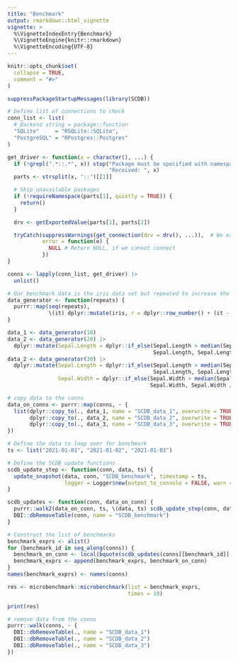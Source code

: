 ```yaml
---
title: "Benchmark"
output: rmarkdown::html_vignette
vignette: >
  %\VignetteIndexEntry{Benchmark}
  %\VignetteEngine{knitr::rmarkdown}
  %\VignetteEncoding{UTF-8}
---
```


```r
knitr::opts_chunk$set(
  collapse = TRUE,
  comment = "#>"
)
```

```r
suppressPackageStartupMessages(library(SCDB))
```

```r
# Define list of connections to check
conn_list <- list(
  # Backend string = package::function
  "SQLite"     = "RSQLite::SQLite",
  "PostgreSQL" = "RPostgres::Postgres"
)

get_driver <- function(x = character(), ...) {
  if (!grepl(".*::.*", x)) stop("Package must be specified with namespace (e.g. RSQLite::SQLite)!\n",
                                "Received: ", x)
  parts <- strsplit(x, "::")[[1]]

  # Skip unavailable packages
  if (!requireNamespace(parts[1], quietly = TRUE)) {
    return()
  }

  drv <- getExportedValue(parts[1], parts[2])

  tryCatch(suppressWarnings(get_connection(drv = drv(), ...)),  # We expect a warning if no tables are found
           error = function(e) {
             NULL # Return NULL, if we cannot connect
           })
}

conns <- lapply(conn_list, get_driver) |>
  unlist()

```

```r
# Our benchmark data is the iris data set but repeated to increase the data size
data_generator <- function(repeats) {
  purrr::map(seq(repeats),
             \(it) dplyr::mutate(iris, r = dplyr::row_number() + (it - 1) * nrow(iris)))
}

data_1 <- data_generator(10)
data_2 <- data_generator(20) |>
  dplyr::mutate(Sepal.Length = dplyr::if_else(Sepal.Length > median(Sepal.Length),
                                              Sepal.Length, Sepal.Length / 2))
data_2 <- data_generator(30) |>
  dplyr::mutate(Sepal.Length = dplyr::if_else(Sepal.Length > median(Sepal.Length),
                                              Sepal.Length, Sepal.Length / 2),
                Sepal.Width = dplyr::if_else(Sepal.Width > median(Sepal.Width),
                                             Sepal.Width, Sepal.Width / 2))

# copy data to the conns
data_on_conns <- purrr::map(conns, ~ {
  list(dplyr::copy_to(., data_1, name = "SCDB_data_1", overwrite = TRUE),
       dplyr::copy_to(., data_2, name = "SCDB_data_2", overwrite = TRUE),
       dplyr::copy_to(., data_3, name = "SCDB_data_3", overwrite = TRUE))
})
```


```r

# Define the data to loop over for benchmark
ts <- list("2021-01-01", "2021-01-02", "2021-01-03")

# Define the SCDB update functions
scdb_update_step <- function(conn, data, ts) {
  update_snapshot(data, conn, "SCDB_benchmark", timestamp = ts,
                  logger = Logger$new(output_to_console = FALSE, warn = FALSE))
}

scdb_updates <- function(conn, data_on_conn) {
  purrr::walk2(data_on_conn, ts, \(data, ts) scdb_update_step(conn, data, ts))
  DBI::dbRemoveTable(conn, name = "SCDB_benchmark")
}

# Construct the list of benchmarks
benchmark_exprs <- alist()
for (benchmark_id in seq_along(conns)) {
  benchmark_on_conn <- local(bquote(scdb_updates(conns[[benchmark_id]], data_on_conns[[benchmark_id]])))
  benchmark_exprs <- append(benchmark_exprs, benchmark_on_conn)
}
names(benchmark_exprs) <- names(conns)

res <- microbenchmark::microbenchmark(list = benchmark_exprs,
                                      times = 10)

print(res)

```

```r
# remove data from the conns
purrr::walk(conns, ~ {
  DBI::dbRemoveTable(., name = "SCDB_data_1")
  DBI::dbRemoveTable(., name = "SCDB_data_2")
  DBI::dbRemoveTable(., name = "SCDB_data_3")
})
```
